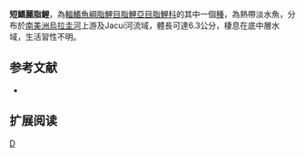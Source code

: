 {{Speciesbox 
| taxon = Astyanax brachypterygium
| status = NE
| status_system = IUCN3.1
| authority =  [[Bertaco|Bertaco]] & [[Malabarba|Malabarba]], 2001
| synonyms = 
}}
'''短鰭麗脂鯉'''，為[[輻鰭魚綱|輻鰭魚綱]][[脂鯉目|脂鯉目]][[脂鯉亞目|脂鯉亞目]][[脂鯉科|脂鯉科]]的其中一個[[種|種]]，為熱帶淡水魚，分布於[[南美洲|南美洲]][[烏拉圭河|烏拉圭河]]上游及Jacuí河流域，體長可達6.3公分，棲息在底中層水域，生活習性不明。

==参考文献==
{{refbegin}}
*{{FishBase_species|genus=Astyanax|species=brachypterygium|year=2013|month=11}}
{{refend}}

== 扩展阅读 ==
{{refbegin}}
{{wikispecies-inline|Astyanax brachypterygium|短鰭麗脂鯉}}
{{refend}}
{{Taxonbar|from=Q5713918}}

[[Category:麗脂鯉屬|D]]


{{魚類小作品}}